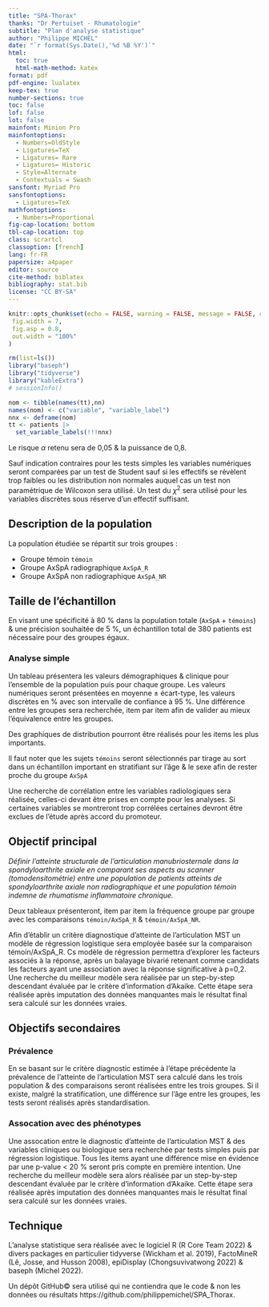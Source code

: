 ```yaml
---
title: "SPA-Thorax"
thanks: "Dr Pertuiset - Rhumatologie"
subtitle: "Plan d'analyse statistique"
author: "Philippe MICHEL"
date: "`r format(Sys.Date(),'%d %B %Y')`"
html:
  toc: true
  html-math-method: katex
format: pdf
pdf-engine: lualatex
keep-tex: true
number-sections: true
toc: false
lof: false
lot: false
mainfont: Minion Pro
mainfontoptions:
  - Numbers=OldStyle
  - Ligatures=TeX
  - Ligatures= Rare
  - Ligatures= Historic
  - Style=Alternate
  - Contextuals = Swash
sansfont: Myriad Pro
sansfontoptions:
  - Ligatures=TeX
mathfontoptions: 
  - Numbers=Proportional
fig-cap-location: bottom
tbl-cap-location: top
class: scrartcl
classoption: [french]
lang: fr-FR
papersize: a4paper
editor: source
cite-method: biblatex
bibliography: stat.bib
license: "CC BY-SA"
---
```


```r
knitr::opts_chunk$set(echo = FALSE, warning = FALSE, message = FALSE, cache = FALSE,
 fig.width = 7,
 fig.asp = 0.8,
 out.width = "100%"
)
```

```r
rm(list=ls())
library("baseph")
library("tidyverse")
library("kableExtra")
# sessionInfo()
```

```r
nom <- tibble(names(tt),nn)
names(nom) <- c("variable", "variable_label")
nnx <- deframe(nom)
tt <- patients |> 
  set_variable_labels(!!!nnx)
```


Le risque $\alpha$ retenu sera de 0,05 & la puissance de 0,8.

Sauf indication contraires pour les tests simples les variables numériques seront comparées par un test de Student sauf si les effectifs se révèlent trop faibles ou les distribution non normales auquel cas un test non paramétrique de Wilcoxon sera utilisé. Un test du $\chi^2$ sera utilisé pour les variables discrètes sous réserve d'un effectif suffisant. 

## Description de la population

La population étudiée se répartit sur trois groupes :

- Groupe témoin `témoin`
- Groupe AxSpA radiographique `AxSpA_R`
- Groupe AxSpA non radiographique `AxSpA_NR`

## Taille de l'échantillon

En visant une spécificité à 80 % dans la population totale (`AxSpA` + `témoins`) & une précision souhaitée de 5 %, un échantillon total de 380 patients est nécessaire pour des groupes égaux.

### Analyse simple

Un tableau présentera les valeurs démographiques & clinique pour l'ensemble de la population puis pour chaque groupe. Les valeurs numériques seront présentées en moyenne ± écart-type, les valeurs discrètes en % avec son intervalle de confiance à 95 %. Une différence entre les groupes sera recherchée, item par item afin de valider au mieux l'équivalence entre les groupes.

Des graphiques de distribution pourront être réalisés pour les items les plus importants.

Il faut noter que les sujets `témoins` seront sélectionnés par tirage au sort dans un échantillon important en stratifiant sur l'âge & le sexe afin de rester proche du groupe `AxSpA`

Une recherche de corrélation entre les variables radiologiques sera réalisée, celles-ci devant être prises en compte pour les analyses. Si certaines variables se montreront trop corrélées certaines devront être exclues de l'étude après accord du promoteur.


## Objectif principal

*Définir l’atteinte structurale de l’articulation manubriosternale dans la spondyloarthrite axiale en comparant ses aspects au scanner (tomodensitométrie) entre une population de patients atteints de spondyloarthrite axiale non radiographique et une population témoin indemne de rhumatisme inflammatoire chronique.*

Deux tableaux présenteront, item par item la fréquence groupe par groupe avec les comparaisons  `témoin/AxSpA_R` & `témoin/AxSpA_NR`.

Afin d'établir un critère diagnostique d'atteinte de l'articulation MST un modèle de régression logistique sera employée basée sur la comparaison témoin/AxSpA_R.  Cs modèle
de régression permettra d’explorer les facteurs associés à la réponse, après un
balayage bivarié retenant comme candidats les facteurs ayant une association avec la réponse
significative à p=0,2. Une recherche du meilleur modèle sera réalisée par un step-by-step descendant évaluée par le critère d’information d’Akaike. Cette étape sera réalisée après imputation des données manquantes mais le résultat final sera calculé sur les données vraies. 


## Objectifs secondaires

### Prévalence

En se basant sur le critère diagnostic estimée à l’étape précédente la prévalence de l'atteinte de l'articulation MST sera calculé dans les trois population & des comparaisons seront réalisées entre les trois groupes. Si il existe, malgré la stratification, une différence sur l'âge entre les groupes, les tests seront réalisés après standardisation.


### Assocation avec des phénotypes

Une assocation entre le diagnostic d'atteinte de l'articulation MST & des variables cliniques ou biologique sera recherchée par tests simples puis par régression logistique. Tous les items ayant une différence mise en évidence par une p-value < 20 % seront pris compte en première intention. Une recherche du meilleur modèle sera alors réalisée par un step-by-step descendant évaluée par le critère d’information d’Akaike. Cette étape sera réalisée après imputation des données manquantes mais le résultat final sera calculé sur les données vraies. 


## Technique {.appendix}

L’analyse statistique sera réalisée avec le logiciel R (R Core Team 2022) & divers packages en
particulier tidyverse (Wickham et al. 2019), FactoMineR (Lê, Josse, and Husson 2008),
epiDisplay (Chongsuvivatwong 2022) & baseph (Michel 2022).

Un dépôt GitHub© sera utilisé qui ne contiendra que le code & non les données ou résultats
https://github.com/philippemichel/SPA_Thorax.

